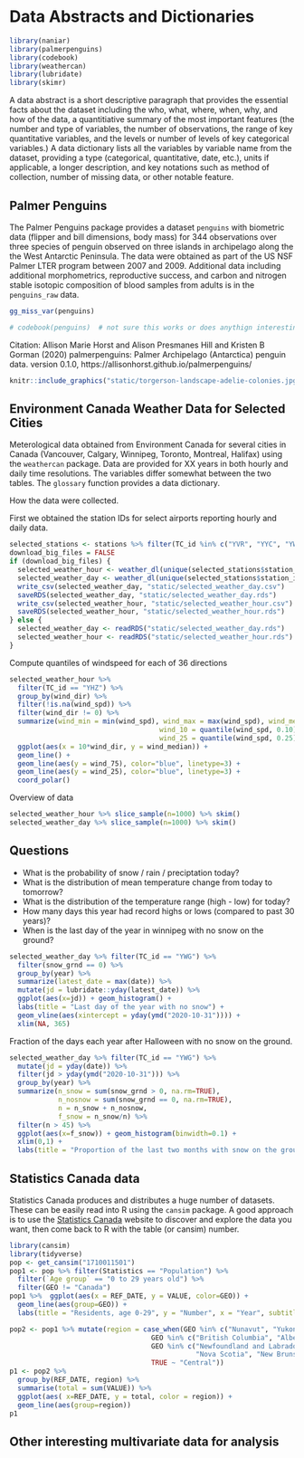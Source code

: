 # Data Abstracts and Dictionaries {#data}

```r
library(naniar)
library(palmerpenguins)
library(codebook)
library(weathercan)
library(lubridate)
library(skimr)
```

A data abstract is a short descriptive paragraph that provides the essential facts about the dataset including the who, what, where, when, why,
and how of the data, a quantitiative summary of the most important features (the number and type of variables, the number of observations, the range of key quantitative variables, and the levels or number of levels of key categorical variables.) A data dictionary lists all the variables by variable name from the dataset, providing a type (categorical, quantitative, date, etc.), units if applicable, a longer description, and key notations such as method of collection, number of missing data, or other notable feature.

## Palmer Penguins

The Palmer Penguins package provides a dataset `penguins` with biometric data (flipper and bill dimensions, body mass) for 344 observations over three species of penguin observed on three islands in archipelago along the the West Antarctic Peninsula. The data were obtained as part of the US NSF Palmer LTER program between 2007 and 2009. Additional data including additional morphometrics, reproductive success, and carbon and nitrogen stable isotopic composition of blood samples from adults is in the `penguins_raw` data.

```r
gg_miss_var(penguins)
```

```r
# codebook(penguins)  # not sure this works or does anythign interesting. Can create a csv file to document the dataset.
```

Citation: Allison Marie Horst and Alison Presmanes Hill and Kristen B Gorman (2020) palmerpenguins: Palmer Archipelago (Antarctica) penguin data. version 0.1.0,  https://allisonhorst.github.io/palmerpenguins/

```r
knitr::include_graphics("static/torgerson-landscape-adelie-colonies.jpg")
```

## Environment Canada Weather Data for Selected Cities

Meterological data obtained from Environment Canada for several cities in Canada (Vancouver, Calgary, Winnipeg, Toronto, Montreal, Halifax) using the `weathercan` package. Data are provided for XX years in both hourly and daily time resolutions. The variables differ somewhat between the two tables. The `glossary` function provides a data dictionary.

How the data were collected.

First we obtained the station IDs for select airports reporting hourly and daily data.

```r
selected_stations <- stations %>% filter(TC_id %in% c("YVR", "YYC", "YWG", "YYZ", "YUL", "YHZ")) %>% filter(interval %in% c("day", "hour"))
download_big_files = FALSE
if (download_big_files) {
  selected_weather_hour <- weather_dl(unique(selected_stations$station_id), interval="hour") # takes a while to download data!
  selected_weather_day <- weather_dl(unique(selected_stations$station_id), interval="day") # takes a while to download data!
  write_csv(selected_weather_day, "static/selected_weather_day.csv")
  saveRDS(selected_weather_day, "static/selected_weather_day.rds")
  write_csv(selected_weather_hour, "static/selected_weather_hour.csv")
  saveRDS(selected_weather_hour, "static/selected_weather_hour.rds")
} else {
  selected_weather_day <- readRDS("static/selected_weather_day.rds")
  selected_weather_hour <- readRDS("static/selected_weather_hour.rds")
}
```


Compute quantiles of windspeed for each of 36 directions

```r
selected_weather_hour %>% 
  filter(TC_id == "YHZ") %>%
  group_by(wind_dir) %>%
  filter(!is.na(wind_spd)) %>%
  filter(wind_dir != 0) %>%
  summarize(wind_min = min(wind_spd), wind_max = max(wind_spd), wind_median = median(wind_spd),
                                     wind_10 = quantile(wind_spd, 0.10), wind_90 = quantile(wind_spd, 0.90),
                                     wind_25 = quantile(wind_spd, 0.25), wind_75 = quantile(wind_spd, 0.75)) %>%
  ggplot(aes(x = 10*wind_dir, y = wind_median)) +
  geom_line() +
  geom_line(aes(y = wind_75), color="blue", linetype=3) + 
  geom_line(aes(y = wind_25), color="blue", linetype=3) + 
  coord_polar()
```

Overview of data

```r
selected_weather_hour %>% slice_sample(n=1000) %>% skim()
selected_weather_day %>% slice_sample(n=1000) %>% skim()
```

## Questions

* What is the probability of snow / rain / preciptation today?
* What is the distribution of mean temperature change from today to tomorrow?
* What is the distribution of the temperature range (high - low) for today?
* How many days this  year had record highs or lows (compared to past 30 years)?
* When is the last day of the year in winnipeg with no snow on the ground?


```r
selected_weather_day %>% filter(TC_id == "YWG") %>%
  filter(snow_grnd == 0) %>%
  group_by(year) %>%
  summarize(latest_date = max(date)) %>%
  mutate(jd = lubridate::yday(latest_date)) %>%
  ggplot(aes(x=jd)) + geom_histogram() +
  labs(title = "Last day of the year with no snow") +
  geom_vline(aes(xintercept = yday(ymd("2020-10-31")))) +
  xlim(NA, 365)
```

Fraction of the days each year after Halloween with no snow on the ground.


```r
selected_weather_day %>% filter(TC_id == "YWG") %>%
  mutate(jd = yday(date)) %>%
  filter(jd > yday(ymd("2020-10-31"))) %>%
  group_by(year) %>%
  summarize(n_snow = sum(snow_grnd > 0, na.rm=TRUE),
            n_nosnow = sum(snow_grnd == 0, na.rm=TRUE),
            n = n_snow + n_nosnow,
            f_snow = n_snow/n) %>%
  filter(n > 45) %>%
  ggplot(aes(x=f_snow)) + geom_histogram(binwidth=0.1) +
  xlim(0,1) + 
  labs(title = "Proportion of the last two months with snow on the ground") 
```

## Statistics Canada data

Statistics Canada produces and distributes a huge number of datasets. These can be easily read into R using the `cansim` package. A good approach is to use the [Statistics Canada](https://www150.statcan.gc.ca/n1/en/type/data) website to discover and explore the data you want, then come back to R with the table (or cansim) number.


```r
library(cansim)
library(tidyverse)
pop <- get_cansim("1710011501")
pop1 <- pop %>% filter(Statistics == "Population") %>%
  filter(`Age group` == "0 to 29 years old") %>%
  filter(GEO != "Canada") 
pop1 %>%  ggplot(aes(x = REF_DATE, y = VALUE, color=GEO)) +
  geom_line(aes(group=GEO)) +
  labs(title = "Residents, age 0-29", y = "Number", x = "Year", subtitle="Observed and projected")
```

```r
pop2 <- pop1 %>% mutate(region = case_when(GEO %in% c("Nunavut", "Yukon", "Northwest Territories") ~ "Territories",
                                   GEO %in% c("British Columbia", "Alberta", "Saskatchewan", "Manitoba") ~ "West",
                                   GEO %in% c("Newfoundland and Labrador", "Prince Edward Island", 
                                              "Nova Scotia", "New Brunswick") ~ "Atlantic",
                                   TRUE ~ "Central")) 
p1 <- pop2 %>%
  group_by(REF_DATE, region) %>%
  summarise(total = sum(VALUE)) %>%
  ggplot(aes( x=REF_DATE, y = total, color = region)) + 
  geom_line(aes(group=region))
p1
```



## Other interesting multivariate data for analysis



